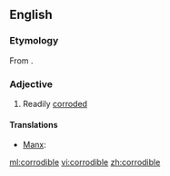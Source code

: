 ==English==

===Etymology===
From {{suffix|corrode|ible}}.

===Adjective===
{{en-adj}}

# Readily [[corrode]]d

====Translations====
{{trans-top|readily corroded}}
* [[Manx]]: {{t|gv|yn-chraiughey}}
{{trans-mid}}
{{trans-bottom}}

[[ml:corrodible]]
[[vi:corrodible]]
[[zh:corrodible]]